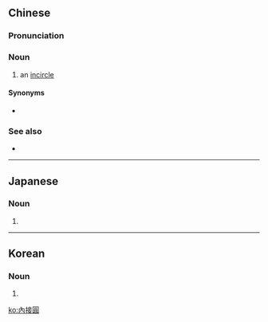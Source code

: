 {{also|内接圆|内接円}}
==Chinese==
{{zh-forms|s=内接圆}}

===Pronunciation===
{{zh-pron
|m=nèijiēyuán
|c=noi6 zip3 jyun4
|cat=n
}}

===Noun===
{{zh-noun}}

# {{lb|zh|geometry}} an [[incircle]]

====Synonyms====
* {{zh-l|內切圓}}

===See also===
* {{zh-l|外接圓}}

----

==Japanese==
{{ja-kanjitab|ない|せつ|えん|yomi=o}}

===Noun===
{{ja-noun|ないせつえん|hhira=ないせつゑん|shin=内接円}}

# {{kyujitai spelling of|内接円}}

----

==Korean==
{{ko-hanjatab}}

===Noun===
{{ko-noun|hangeul=내접원|mr=naejŏbwŏn|y=nāycep.wen}}

# {{hanja form of|내접원|[[incircle]]}}

[[ko:內接圓]]